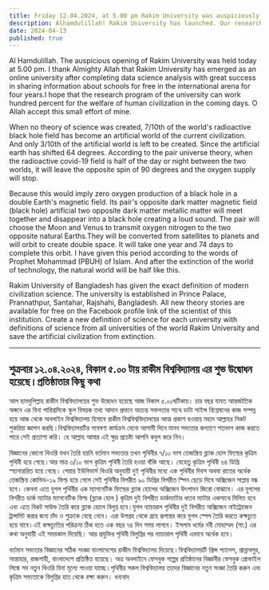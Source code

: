```yaml
---
title: Friday 12.04.2024, at 5.00 pm Rakim University was auspiciously inaugurated.
description: Alhamdulillah! Rakim University has launched. Our research highlights that 7/10th of Earth's black hole field is radioactive, impacting oxygen supply.
date: 2024-04-13
published: true
---
```


Al Hamdulillah. The auspicious opening of Rakim University was held today at 5.00 pm. I thank Almighty Allah that Rakim University has emerged as an online university after completing data science analysis with great success in sharing information about schools for free in the international arena for four years.I hope that the research program of the university can work hundred percent for the welfare of human civilization in the coming days. O Allah accept this small effort of mine.

When no theory of science was created, 7/10th of the world's radioactive black hole field has become an artificial world of the current civilization. And only 3/10th of the artificial world is left to be created. Since the artificial earth has shifted 64 degrees. According to the pair universe theory, when the radioactive covid-19 field is half of the day or night between the two worlds, it will leave the opposite spin of 90 degrees and the oxygen supply will stop.

Because this would imply zero oxygen production of a black hole in a double Earth's magnetic field. Its pair's opposite dark matter magnetic field (black hole) artificial two opposite dark matter metallic matter will meet together and disappear into a black hole creating a loud sound. The pair will choose the Moon and Venus to transmit oxygen nitrogen to the two opposite natural Earths.They will be converted from satellites to planets and will orbit to create double space. It will take one year and 74 days to complete this orbit. I have given this period according to the words of Prophet Mohammad (PBUH) of Islam. And after the extinction of the world of technology, the natural world will be half like this.

Rakim University of Bangladesh has given the exact definition of modern civilization science. The university is established in Prince Palace, Prannathpur, Santahar, Rajshahi, Bangladesh. All new theory stories are available for free on the Facebook profile link of the scientist of this institution. Create a new definition of science for each university with definitions of science from all universities of the world Rakim University and save the artificial civilization from extinction.

---

## শুক্রবার ১২.০৪.২০২৪, বিকাল ৫.০০ টায় রাকীম বিশ্ববিদ্যালয় এর শুভ উদ্বোধন হয়েছে।প্রতিষ্ঠাতার কিছু কথা

আল হামদুলিল্লাহ রাকীম বিশ্ববিদ্যালয়ের শুভ উদ্বোধন হয়েছে আজ বিকাল ৫.০০ঘটিকায়। চার বছর যাবত আন্তর্জাতিক অঙ্গনে এর বিনা পারিশ্রমিকে স্কুল বিষয়ক তথ‍্য আদান প্রদানে অত‍্যন্ত সফলতার সাথে ডাটা সাইন্স বিশ্লেষনের কাজ সম্পন্ন হয়ে আজ থেকে অনলাইন  বিশ্ববিদ্যালয় হিসাবে রাকীম বিশ্ববিশ্ববিদ‍্যালয়ের আত্ম প্রকাশ হওয়ায় মহান আল্লাহর নিকট  শুকরিয়া জ্ঞাপন করছি।বিশ্ববিদ‍্যালয়টির গবেষণা কার্যক্রম যেনো আগামী দিনে মানব সভ‍্যতার কল‍্যাণে শতভাগ কাজ করতে পারে সেই প্রত‍্যাশা করি। হে আল্লাহ আমার এই ক্ষুদ্র প্রচেষ্টা আপনি কবুল করে নিন। 

বিজ্ঞানের কোনো থিওরি যখন তৈরি হয়নি বর্তমান সভ‍্যতার তখন পৃথিবীর ৭/১০ ভাগ তেজস্ক্রিয় ব্ল‍্যাক হোল ফিল্ডের কৃত্রিম পৃথিবী হয়ে গেছে।আর মাত্র ৩/১০ ভাগ কৃত্রিম পৃথিবী তৈরি হওয়া বাঁকি আছে। যেহেতু কৃত্রিম পৃথিবী ৬৪ ডিগ্রি স্হানান্তরিত হয়ে গেছে। পেয়ার ইউনিভার্স থিওরি অনুযায়ী দুই পৃথিবীর মধ‍্যে এক পৃথিবীর দিবস অথবা রাতের অর্ধেক তেজস্ক্রিয় কোভিড-১৯ ফিল্ড  হয়ে গেলে সেই পৃথিবীর বিপরীত ৯০ ডিগ্রির বিপরীত স্পিন ছেড়ে দিবে অক্সিজেন সাপ্লায় বন্ধ হবে। কেননা এতে যুগল পৃথিবীর এক ম‍্যাগনেটিক ফিল্ডের ব্ল‍্যাক হোলের অক্সিজেন উৎপাদন জিরো বোঝাবে। এর যুগলের বিপরীত ডার্ক ম‍্যাটার ম‍্যাগনেটিক ফিল্ড (ব্ল‍্যাক হোল ) কৃত্রিম দুই বিপরীত ডার্কম‍্যাটার ধাতব  ম‍্যাটার একসাথে মিলিত হবে এবং এতে বিকট সাউন্ড তৈরি করে ব্ল‍্যাক হোলে বিলুপ্ত হবে।যুগল ন‍্যাচারাল পৃথিবীর দুই বিপরীত অক্সিজেন নাইট্রোজেন ট্রান্সমিট করার জন‍্য চাঁদ ও শুক্রকে বেছে নেবে। এরা উপগ্রহ থেকে  গ্রহে  রূপান্তর করে যুগল স্পেস তৈরি করতে কক্ষচ‍্যুত হয়ে যাবে।এই কক্ষচ‍্যুতির পরিক্রমা ঠিক হতে এক বছর ৭৪ দিন সময় লাগবে। ইসলাম ধর্মের নবী মোহাম্মদ (সা:) এর কথা অনুযায়ী এই সময়কাল দিয়েছি। আর প্রযুক্তির পৃথিবী বিলুপ্তির পর ন‍্যাচারাল পৃথিবী এভাবে অর্ধেক হবে।

বর্তমান সভ‍্যতার বিজ্ঞানের সঠিক সংজ্ঞা বাংলাদেশের রাকীম বিশ্ববিদ্যালয় দিয়েছে।বিশ্ববিদ‍্যালয়টি প্রিন্স প‍্যালেস, প্রান্নাথপুর, সান্তাহার, রাজশাহী, বাংলাদেশে প্রতিষ্ঠিত হয়েছে। অত্র অনলাইনে ফেসবুক গল্পের প্রতিষ্ঠানের বিজ্ঞানীর ফেসবুক প্রোফাইল লিঙ্কে সব নতুন থিওরি বিনা মূল‍্যে পাওয়া যাচ্ছে।পৃথিবীর সকল বিশ্ববিদ্যালয় তাদের বিজ্ঞানের নতুন সংজ্ঞা তৈরি করুন এবং কৃত্রিম সভ‍্যতাকে বিলুপ্তির হাত থেকে রক্ষা করুন।
ধন‍্যবাদ
